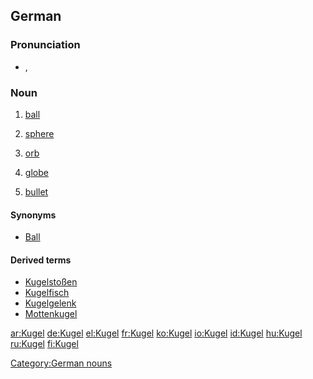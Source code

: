 {{also|kugel}}
==German==

===Pronunciation===
* {{IPA|/ˈkuːgəl/|lang=de}}, {{SAMPA|/"ku:g@l/}}

===Noun===
{{de-noun|g=f|plural=Kugeln}}

# [[ball]]
# {{geometry}} [[sphere]]
# [[orb]]
# {{geography}} [[globe]]
# [[bullet]]

====Synonyms====
* [[Ball]]

====Derived terms====
* [[Kugelstoßen]] {{n}}
* [[Kugelfisch]] {{m}}
* [[Kugelgelenk]] {{n}}
* [[Mottenkugel]]

[[Category:German nouns]]

[[ar:Kugel]]
[[de:Kugel]]
[[el:Kugel]]
[[fr:Kugel]]
[[ko:Kugel]]
[[io:Kugel]]
[[id:Kugel]]
[[hu:Kugel]]
[[ru:Kugel]]
[[fi:Kugel]]